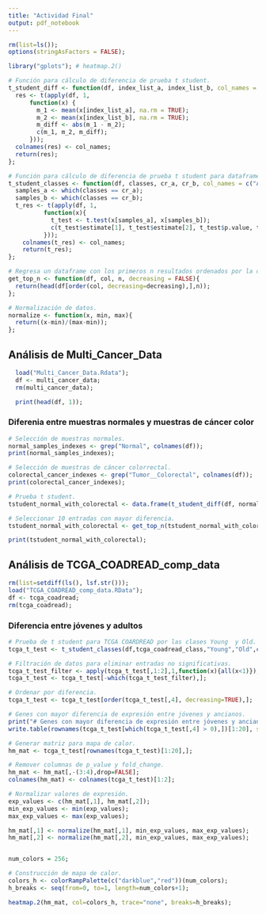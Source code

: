 ```yaml
---
title: "Actividad Final"
output: pdf_notebook
---
```


```r
rm(list=ls());
options(stringAsFactors = FALSE);
```

```r
library("gplots"); # heatmap.2()

```

```r
# Función para cálculo de diferencia de prueba t student.
t_student_diff <- function(df, index_list_a, index_list_b, col_names =  c("Tumor", "Normal", "Diff")) {
  res <- t(apply(df, 1, 
      function(x) {
        m_1 <- mean(x[index_list_a], na.rm = TRUE);
        m_2 <- mean(x[index_list_b], na.rm = TRUE);
        m_diff <- abs(m_1 - m_2);
        c(m_1, m_2, m_diff);
      }));
  colnames(res) <- col_names;
  return(res);
};

# Función para cálculo de diferencia de prueba t student para dataframes con esquema de clases.
t_student_classes <- function(df, classes, cr_a, cr_b, col_names = c("A", "B", "p_value", "fold_change")){
  samples_a <- which(classes == cr_a);
  samples_b <- which(classes == cr_b);  
  t_res <- t(apply(df, 1, 
          function(x){
            t_test <- t.test(x[samples_a], x[samples_b]);
            c(t_test$estimate[1], t_test$estimate[2], t_test$p.value, t_test$estimate[1] - t_test$estimate[2]);
          }));
    colnames(t_res) <- col_names;
    return(t_res);
};

# Regresa un dataframe con los primeros n resultados ordenados por la columna col.
get_top_n <- function(df, col, n, decreasing = FALSE){
  return(head(df[order(col, decreasing=decreasing),],n));
};

# Normalización de datos.
normalize <- function(x, min, max){
  return((x-min)/(max-min));
};
```

## Análisis de Multi_Cancer_Data

```r
  load("Multi_Cancer_Data.Rdata");
  df <- multi_cancer_data;
  rm(multi_cancer_data);

  print(head(df, 1));
```

### Diferenia entre muestras normales y muestras de cáncer color

```r
# Selección de muestras normales.
normal_samples_indexes <- grep("Normal", colnames(df));
print(normal_samples_indexes);

# Selección de muestras de cáncer colorrectal.
colorectal_cancer_indexes <- grep("Tumor__Colorectal", colnames(df));
print(colorectal_cancer_indexes);

# Prueba t student.
tstudent_normal_with_colorectal <- data.frame(t_student_diff(df, normal_samples_indexes, colorectal_cancer_indexes,));

# Seleccionar 10 entradas con mayor diferencia.
tstudent_normal_with_colorectal <- get_top_n(tstudent_normal_with_colorectal, tstudent_normal_with_colorectal$Diff, 10, decreasing=TRUE);

print(tstudent_normal_with_colorectal);
```

## Análisis de TCGA_COADREAD_comp_data

```r
rm(list=setdiff(ls(), lsf.str()));
load("TCGA_COADREAD_comp_data.RData");
df <- tcga_coadread;
rm(tcga_coadread);
```

### Diferencia entre jóvenes y adultos

```r
# Prueba de t student para TCGA COARDREAD por las clases Young  y Old.
tcga_t_test <- t_student_classes(df,tcga_coadread_class,"Young","Old",c("Young", "Old", "p_value", "Fold-Change"));

# Filtración de datos para eliminar entradas no significativas.
tcga_t_test_filter <- apply(tcga_t_test[,1:2],1,function(x){all(x<1)});
tcga_t_test <- tcga_t_test[-which(tcga_t_test_filter),];

# Ordenar por diferencia.
tcga_t_test <- tcga_t_test[order(tcga_t_test[,4], decreasing=TRUE),];

# Genes con mayor diferencia de expresión entre jóvenes y ancianos.
print("# Genes con mayor diferencia de expresión entre jóvenes y ancianos:");
write.table(rownames(tcga_t_test[which(tcga_t_test[,4] > 0),])[1:20], sep='\t', quote=F, row.names=F, col.names=F);
```
```r
# Generar matriz para mapa de calor.
hm_mat <- tcga_t_test[rownames(tcga_t_test)[1:20],];

# Remover columnas de p_value y fold_change.
hm_mat <- hm_mat[,-(3:4),drop=FALSE];
colnames(hm_mat) <- colnames(tcga_t_test)[1:2];

# Normalizar valores de expresión.
exp_values <- c(hm_mat[,1], hm_mat[,2]);
min_exp_values <- min(exp_values);
max_exp_values <- max(exp_values);

hm_mat[,1] <- normalize(hm_mat[,1], min_exp_values, max_exp_values);
hm_mat[,2] <- normalize(hm_mat[,2], min_exp_values, max_exp_values);


num_colors = 256;
```


```r
# Construcción de mapa de calor.
colors_h <- colorRampPalette(c("darkblue","red"))(num_colors);
h_breaks <- seq(from=0, to=1, length=num_colors+1);

heatmap.2(hm_mat, col=colors_h, trace="none", breaks=h_breaks);
```


